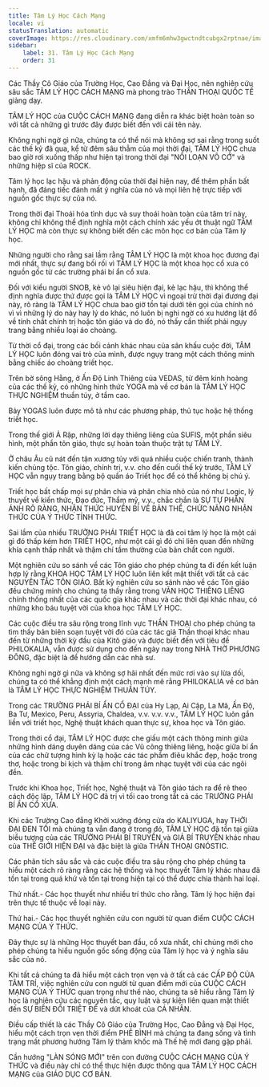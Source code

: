 ```yaml
---
title: Tâm Lý Học Cách Mạng
locale: vi
statusTranslation: automatic
coverImage: https://res.cloudinary.com/xmfm6mhw3gwctndtcubgx2rptnae/image/upload/v1740337243/small_cover_educacion_fundamental_a051170f1c.webp
sidebar:
    label: 31. Tâm Lý Học Cách Mạng
    order: 31
---
```

Các Thầy Cô Giáo của Trường Học, Cao Đẳng và Đại Học, nên nghiên cứu sâu sắc TÂM LÝ HỌC CÁCH MẠNG mà phong trào THẦN THOẠI QUỐC TẾ giảng dạy.

TÂM LÝ HỌC của CUỘC CÁCH MẠNG đang diễn ra khác biệt hoàn toàn so với tất cả những gì trước đây được biết đến với cái tên này.

Không nghi ngờ gì nữa, chúng ta có thể nói mà không sợ sai rằng trong suốt các thế kỷ đã qua, kể từ đêm sâu thẳm của mọi thời đại, TÂM LÝ HỌC chưa bao giờ rơi xuống thấp như hiện tại trong thời đại "NỔI LOẠN VÔ CỚ" và những hiệp sĩ của ROCK.

Tâm lý học lạc hậu và phản động của thời đại hiện nay, để thêm phần bất hạnh, đã đáng tiếc đánh mất ý nghĩa của nó và mọi liên hệ trực tiếp với nguồn gốc thực sự của nó.

Trong thời đại Thoái hóa tình dục và suy thoái hoàn toàn của tâm trí này, không chỉ không thể định nghĩa một cách chính xác yếu ớt thuật ngữ TÂM LÝ HỌC mà còn thực sự không biết đến các môn học cơ bản của Tâm lý học.

Những người cho rằng sai lầm rằng TÂM LÝ HỌC là một khoa học đương đại mới nhất, thực sự đang bối rối vì TÂM LÝ HỌC là một khoa học cổ xưa có nguồn gốc từ các trường phái bí ẩn cổ xưa.

Đối với kiểu người SNOB, kẻ vô lại siêu hiện đại, kẻ lạc hậu, thì không thể định nghĩa được thứ được gọi là TÂM LÝ HỌC vì ngoại trừ thời đại đương đại này, rõ ràng là TÂM LÝ HỌC chưa bao giờ tồn tại dưới tên gọi của chính nó vì vì những lý do này hay lý do khác, nó luôn bị nghi ngờ có xu hướng lật đổ về tính chất chính trị hoặc tôn giáo và do đó, nó thấy cần thiết phải ngụy trang bằng nhiều loại áo choàng.

Từ thời cổ đại, trong các bối cảnh khác nhau của sân khấu cuộc đời, TÂM LÝ HỌC luôn đóng vai trò của mình, được ngụy trang một cách thông minh bằng chiếc áo choàng triết học.

Trên bờ sông Hằng, ở Ấn Độ Linh Thiêng của VEDAS, từ đêm kinh hoàng của các thế kỷ, có những hình thức YOGA mà về cơ bản là TÂM LÝ HỌC THỰC NGHIỆM thuần túy, ở tầm cao.

Bảy YOGAS luôn được mô tả như các phương pháp, thủ tục hoặc hệ thống triết học.

Trong thế giới Ả Rập, những lời dạy thiêng liêng của SUFIS, một phần siêu hình, một phần tôn giáo, thực sự hoàn toàn thuộc trật tự TÂM LÝ.

Ở châu Âu cũ nát đến tận xương tủy với quá nhiều cuộc chiến tranh, thành kiến chủng tộc. Tôn giáo, chính trị, v.v. cho đến cuối thế kỷ trước, TÂM LÝ HỌC vẫn ngụy trang bằng bộ quần áo Triết học để có thể không bị chú ý.

Triết học bất chấp mọi sự phân chia và phân chia nhỏ của nó như Logic, lý thuyết về kiến thức, Đạo đức, Thẩm mỹ, v.v., chắc chắn là SỰ TỰ PHẢN ÁNH RÕ RÀNG, NHẬN THỨC HUYỀN BÍ VỀ BẢN THỂ, CHỨC NĂNG NHẬN THỨC CỦA Ý THỨC TỈNH THỨC.

Sai lầm của nhiều TRƯỜNG PHÁI TRIẾT HỌC là đã coi tâm lý học là một cái gì đó thấp kém hơn TRIẾT HỌC, như một cái gì đó chỉ liên quan đến những khía cạnh thấp nhất và thậm chí tầm thường của bản chất con người.

Một nghiên cứu so sánh về các Tôn giáo cho phép chúng ta đi đến kết luận hợp lý rằng KHOA HỌC TÂM LÝ HỌC luôn liên kết mật thiết với tất cả các NGUYÊN TẮC TÔN GIÁO. Bất kỳ nghiên cứu so sánh nào về các Tôn giáo đều chứng minh cho chúng ta thấy rằng trong VĂN HỌC THIÊNG LIÊNG chính thống nhất của các quốc gia khác nhau và các thời đại khác nhau, có những kho báu tuyệt vời của khoa học TÂM LÝ HỌC.

Các cuộc điều tra sâu rộng trong lĩnh vực THẦN THOẠI cho phép chúng ta tìm thấy bản biên soạn tuyệt vời đó của các tác giả Thần thoại khác nhau đến từ những thời kỳ đầu của Kitô giáo và được biết đến với tiêu đề PHILOKALIA, vẫn được sử dụng cho đến ngày nay trong NHÀ THỜ PHƯƠNG ĐÔNG, đặc biệt là để hướng dẫn các nhà sư.

Không nghi ngờ gì nữa và không sợ hãi nhất đến mức rơi vào sự lừa dối, chúng ta có thể khẳng định một cách mạnh mẽ rằng PHILOKALIA về cơ bản là TÂM LÝ HỌC THỰC NGHIỆM THUẦN TÚY.

Trong các TRƯỜNG PHÁI BÍ ẨN CỔ ĐẠI của Hy Lạp, Ai Cập, La Mã, Ấn Độ, Ba Tư, Mexico, Peru, Assyria, Chaldea, v.v. v.v. v.v., TÂM LÝ HỌC luôn gắn liền với triết học, Nghệ thuật khách quan thực sự, khoa học và Tôn giáo.

Trong thời cổ đại, TÂM LÝ HỌC được che giấu một cách thông minh giữa những hình dáng duyên dáng của các Vũ công thiêng liêng, hoặc giữa bí ẩn của các chữ tượng hình kỳ lạ hoặc các tác phẩm điêu khắc đẹp, hoặc trong thơ, hoặc trong bi kịch và thậm chí trong âm nhạc tuyệt vời của các ngôi đền.

Trước khi Khoa học, Triết học, Nghệ thuật và Tôn giáo tách ra để rẽ theo cách độc lập, TÂM LÝ HỌC đã trị vì tối cao trong tất cả các TRƯỜNG PHÁI BÍ ẨN CỔ XƯA.

Khi các Trường Cao đẳng Khởi xướng đóng cửa do KALIYUGA, hay THỜI ĐẠI ĐEN TỐI mà chúng ta vẫn đang ở trong đó, TÂM LÝ HỌC đã tồn tại giữa biểu tượng của các TRƯỜNG PHÁI BÍ TRUYỀN và GIẢ BÍ TRUYỀN khác nhau của THẾ GIỚI HIỆN ĐẠI và đặc biệt là giữa THẦN THOẠI GNÓSTIC.

Các phân tích sâu sắc và các cuộc điều tra sâu rộng cho phép chúng ta hiểu một cách rõ ràng rằng các hệ thống và học thuyết Tâm lý khác nhau đã tồn tại trong quá khứ và tồn tại trong hiện tại có thể được chia thành hai loại.

Thứ nhất.- Các học thuyết như nhiều trí thức cho rằng. Tâm lý học hiện đại trên thực tế thuộc về loại này.

Thứ hai.- Các học thuyết nghiên cứu con người từ quan điểm CUỘC CÁCH MẠNG CỦA Ý THỨC.

Đây thực sự là những Học thuyết ban đầu, cổ xưa nhất, chỉ chúng mới cho phép chúng ta hiểu nguồn gốc sống động của Tâm lý học và ý nghĩa sâu sắc của nó.

Khi tất cả chúng ta đã hiểu một cách trọn vẹn và ở tất cả các CẤP ĐỘ CỦA TÂM TRÍ, việc nghiên cứu con người từ quan điểm mới của CUỘC CÁCH MẠNG CỦA Ý THỨC quan trọng như thế nào, chúng ta sẽ hiểu rằng Tâm lý học là nghiên cứu các nguyên tắc, quy luật và sự kiện liên quan mật thiết đến SỰ BIẾN ĐỔI TRIỆT ĐỂ và dứt khoát của CÁ NHÂN.

Điều cấp thiết là các Thầy Cô Giáo của Trường Học, Cao Đẳng và Đại Học, hiểu một cách trọn vẹn thời điểm PHÊ BÌNH mà chúng ta đang sống và tình trạng mất phương hướng Tâm lý thảm khốc mà Thế hệ mới đang gặp phải.

Cần hướng "LÀN SÓNG MỚI" trên con đường CUỘC CÁCH MẠNG CỦA Ý THỨC và điều này chỉ có thể thực hiện được thông qua TÂM LÝ HỌC CÁCH MẠNG của GIÁO DỤC CƠ BẢN.

